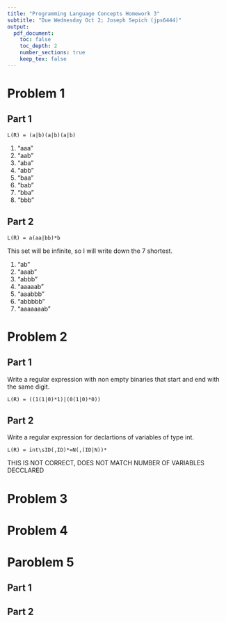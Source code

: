 ```yaml
---
title: "Programming Language Concepts Homework 3"
subtitle: "Due Wednesday Oct 2; Joseph Sepich (jps6444)"
output:
  pdf_document:
    toc: false
    toc_depth: 2
    number_sections: true
    keep_tex: false
---
```


# Problem 1

## Part 1

```L(R) = (a|b)(a|b)(a|b)```

1. "aaa"
2. "aab"
3. "aba"
4. "abb"
5. "baa"
6. "bab"
7. "bba"
8. "bbb"

## Part 2

```L(R) = a(aa|bb)*b```

This set will be infinite, so I will write down the 7 shortest.

1. "ab"
2. "aaab"
3. "abbb"
4. "aaaaab"
5. "aaabbb"
6. "abbbbb"
7. "aaaaaaab"

# Problem 2

## Part 1

Write a regular expression with non empty binaries that start and end with the same digit.

```L(R) = ((1(1|0)*1)|(0(1|0)*0))```

## Part 2

Write a regular expression for declartions of variables of type int.

```L(R) = int\sID(,ID)*=N(,(ID|N))*```

THIS IS NOT CORRECT, DOES NOT MATCH NUMBER OF VARIABLES DECCLARED

# Problem 3

# Problem 4

# Paroblem 5

## Part 1

## Part 2















